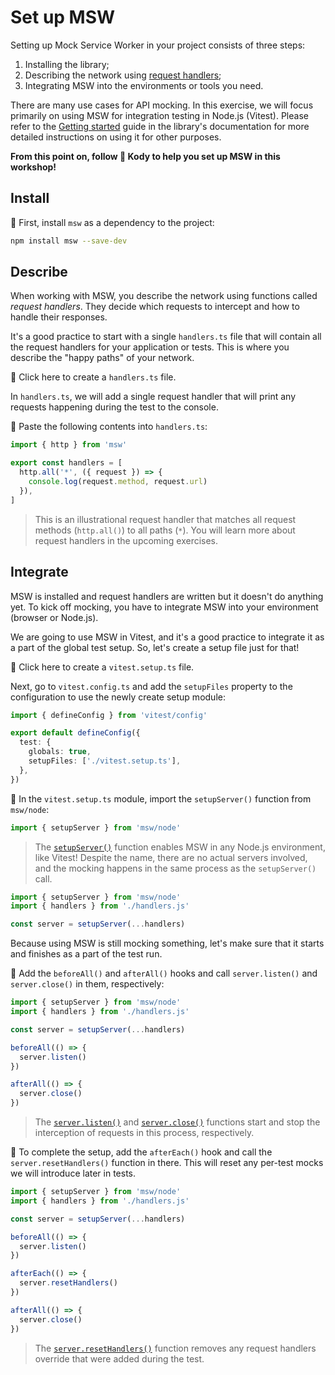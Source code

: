 # Set up MSW

<EpicVideo url="https://www.epicweb.dev/workshops/mocking-techniques-in-vitest/network/set-up-msw" />

Setting up Mock Service Worker in your project consists of three steps:

1. Installing the library;
1. Describing the network using [request handlers](https://mswjs.io/docs/concepts/request-handler);
1. Integrating MSW into the environments or tools you need.

There are many use cases for API mocking. In this exercise, we will focus primarily on using MSW for integration testing in Node.js (Vitest). Please refer to the [Getting started](https://mswjs.io/docs/getting-started) guide in the library's documentation for more detailed instructions on using it for other purposes.

**From this point on, follow 🐨 Kody to help you set up MSW in this workshop!**

## Install

🐨 First, install `msw` as a dependency to the project:

```bash
npm install msw --save-dev
```

## Describe

When working with MSW, you describe the network using functions called _request handlers_. They decide which requests to intercept and how to handle their responses.

It's a good practice to start with a single `handlers.ts` file that will contain all the request handlers for your application or tests. This is where you describe the "happy paths" of your network.

🐨 <InlineFile file="handlers.ts">Click here to create a `handlers.ts` file.</InlineFile>

In `handlers.ts`, we will add a single request handler that will print any requests happening during the test to the console.

🐨 Paste the following contents into `handlers.ts`:

```ts filename=handlers.ts highlight=4-6
import { http } from 'msw'

export const handlers = [
  http.all('*', ({ request }) => {
    console.log(request.method, request.url)
  }),
]
```

> This is an illustrational request handler that matches all request methods (`http.all()`) to all paths (`*`). You will learn more about request handlers in the upcoming exercises.

## Integrate

MSW is installed and request handlers are written but it doesn't do anything yet. To kick off mocking, you have to integrate MSW into your environment (browser or Node.js).

We are going to use MSW in Vitest, and it's a good practice to integrate it as a part of the global test setup. So, let's create a setup file just for that!

🐨 <InlineFile file="handlers.ts">Click here to create a `vitest.setup.ts` file.</InlineFile>

Next, go to `vitest.config.ts` and add the `setupFiles` property to the configuration to use the newly create setup module:

```ts filename=vitest.config.ts add=6
import { defineConfig } from 'vitest/config'

export default defineConfig({
  test: {
    globals: true,
    setupFiles: ['./vitest.setup.ts'],
  },
})
```

🐨 In the `vitest.setup.ts` module, import the `setupServer()` function from `msw/node`:

```ts filename=vitest.setup.ts
import { setupServer } from 'msw/node'
```

> The [`setupServer()`](https://mswjs.io/docs/api/setup-server/) function enables MSW in any Node.js environment, like Vitest! Despite the name, there are no actual servers involved, and the mocking happens in the same process as the `setupServer()` call.

```ts filename=vitest.setup.ts add=2,4
import { setupServer } from 'msw/node'
import { handlers } from './handlers.js'

const server = setupServer(...handlers)
```

Because using MSW is still mocking something, let's make sure that it starts and finishes as a part of the test run.

🐨 Add the `beforeAll()` and `afterAll()` hooks and call `server.listen()` and `server.close()` in them, respectively:

```ts filename=vitest.setup.ts add=6-8,10-12
import { setupServer } from 'msw/node'
import { handlers } from './handlers.js'

const server = setupServer(...handlers)

beforeAll(() => {
  server.listen()
})

afterAll(() => {
  server.close()
})
```

> The [`server.listen()`](https://mswjs.io/docs/api/setup-server/listen) and [`server.close()`](https://mswjs.io/docs/api/setup-server/close) functions start and stop the interception of requests in this process, respectively.

🐨 To complete the setup, add the `afterEach()` hook and call the `server.resetHandlers()` function in there. This will reset any per-test mocks we will introduce later in tests.

```ts filename=vitest.setup.ts add=10-12
import { setupServer } from 'msw/node'
import { handlers } from './handlers.js'

const server = setupServer(...handlers)

beforeAll(() => {
  server.listen()
})

afterEach(() => {
  server.resetHandlers()
})

afterAll(() => {
  server.close()
})
```

> The [`server.resetHandlers()`](https://mswjs.io/docs/api/setup-server/reset-handlers) function removes any request handlers override that were added during the test.
